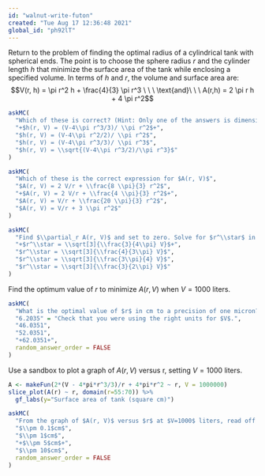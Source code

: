 ```yaml
---
id: "walnut-write-futon"
created: "Tue Aug 17 12:36:48 2021"
global_id: "ph92lT"
---
```



Return to the problem of finding the optimal radius of a cylindrical tank with spherical ends. The point is to choose the sphere radius $r$ and the cylinder length $h$ that minimize the surface area of the tank while enclosing a specified volume. In terms of $h$ and $r$, the volume and surface area are:
$$V(r, h) = \pi r^2 h + \frac{4}{3} \pi r^3 \ \ \ \text{and}\ \ \ A(r,h) = 2 \pi r h + 4 \pi r^2$$

```r
askMC(
  "Which of these is correct? (Hint: Only one of the answers is dimensionally consistent.)",
  "+$h(r, V) = (V-4\\pi r^3/3)/ \\pi r^2$+",
  "$h(r, V) = (V-4\\pi r^2/2)/ \\pi r^2$",
  "$h(r, V) = (V-4\\pi r^3/3)/ \\pi r^3$",
  "$h(r, V) = \\sqrt{(V-4\\pi r^3/2)/\\pi r^3}$"
)
```


```r
askMC(
  "Which of these is the correct expression for $A(r, V)$",
  "$A(r, V) = 2 V/r + \\frac{8 \\pi}{3} r^2$",
  "+$A(r, V) = 2 V/r + \\frac{4 \\pi}{3} r^2$+",
  "$A(r, V) = V/r + \\frac{20 \\pi}{3} r^2$",
  "$A(r, V) = V/r + 3 \\pi r^2$"
)
```

```r
askMC(
  "Find $\\partial_r A(r, V)$ and set to zero. Solve for $r^\\star$ in terms of $V$. Which of these is correct?",
  "+$r^\\star = \\sqrt[3]{\\frac{3}{4\\pi} V}$+",
  "$r^\\star = \\sqrt[3]{\\frac{4}{3\\pi} V}$",
  "$r^\\star = \\sqrt[3]{\\frac{3\\pi}{4} V}$",
  "$r^\\star = \\sqrt[3]{\\frac{3}{2\\pi} V}$"
)
```


Find the optimum value of $r$ to minimize $A(r,V)$ when $V = 1000$ liters. 

```r
askMC(
  "What is the optimal value of $r$ in cm to a precision of one micron?",
  "6.2035" = "Check that you were using the right units for $V$.",
  "46.0351",
  "52.0351",
  "+62.0351+",
  random_answer_order = FALSE
)
```  

Use a sandbox to plot a graph of $A(r, V)$ versus r, setting $V = 1000$ liters. 



```r
A <- makeFun(2*(V - 4*pi*r^3/3)/r + 4*pi*r^2 ~ r, V = 1000000)
slice_plot(A(r) ~ r, domain(r=55:70)) %>%
  gf_labs(y="Surface area of tank (square cm)")
```

```r
askMC(
  "From the graph of $A(r, V)$ versus $r$ at $V=1000$ liters, read off a range of $r$ that produces $A$ no worse than 1% greater than the minimum. How wide is that range, approximately?",
  "$\\pm 0.1$cm$",
  "$\\pm 1$cm$",
  "+$\\pm 5$cm$+",
  "$\\pm 10$cm$",
  random_answer_order = FALSE
)
```

